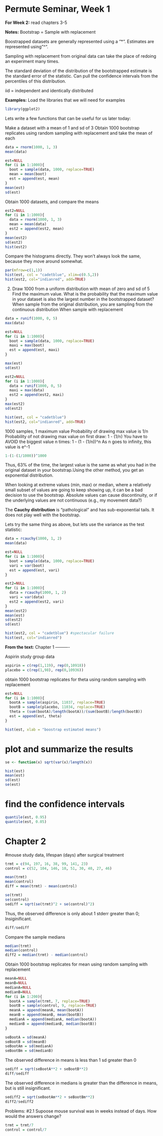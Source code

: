 Permute Seminar, Week 1
========================================================

**For Week 2:** read chapters 3-5

**Notes:**
Bootstrap = Sample with replacement

Boostrapped datasets are generally represented using a "*".
Estimates are represented using "^".

Sampling with replacement from original data can take the place of redoing an experiment many times.

The standard deviation of the distribution of the bootstrapped estimate is the standard error of the statistic.
Can pull the confidence intervals from the percentiles of this distribution.

iid = independent and identically distributed

**Examples:**
Load the libraries that we will need for examples
```r
library(ggplot2)
```

Lets write a few functions that can be useful for us later today:

Make a dataset with a mean of 1 and sd of 3
Obtain 1000 bootstrap replicates using random sampling with replacement and take the mean of each
```r
data = rnorm(1000, 1, 3)
mean(data)

est=NULL
for (i in 1:1000){
  boot = sample(data, 1000, replace=TRUE)
  mean = mean(boot)
  est = append(est, mean)
}
mean(est)
sd(est)
```

Obtain 1000 datasets, and compare the means
```r
est2=NULL
for (i in 1:1000){
  data = rnorm(1000, 1, 3)
  mean = mean(data)
  est2 = append(est2, mean)
}
mean(est2)
sd(est2)
hist(est2)
```

Compare the histograms directly. They won't always look the same, because they move around somewhat.
```r
par(mfrow=c(1,1))
hist(est, col = "cadetblue", xlim=c(0.5,2))
hist(est2, col="indianred", add=TRUE)
```

2. Draw 1000 from a uniform distribution with mean of zero and sd of 5
Find the maximum value. 
What is the probability that the maximum value in your dataset is also the largest number in the bootstrapped dataset?
When sample from the original distribution, you are sampling from the continuous distribution
When sample with replacement 
```r
data = runif(1000, 0, 5)
max(data)

est=NULL
for (i in 1:1000){
  boot = sample(data, 1000, replace=TRUE)
  maxi = max(boot)
  est = append(est, maxi)
}

max(est)
sd(est)

est2=NULL
for (i in 1:1000){
  data = runif(1000, 0, 5)
  maxi = max(data)
  est2 = append(est2, maxi)
}
max(est2)
sd(est2)

hist(est, col = "cadetblue")
hist(est2, col="indianred", add=TRUE)
```
1000 samples, 1 maximum value
Probability of drawing max value is 1/n
Probability of not drawing max value on first draw: 1 - (1/n)
You have to AVOID the biggest value n times: 1 - (1 - (1/n))^n
As n goes to infinity, this value is e^-1
```r
1-(1-(1/1000))^1000
```
Thus, 63% of the time, the largest value is the same as what you had in the original dataset in your bootstrap.Using the other method, you get an exponential distribution. 

When looking at extreme values (min, max) or median, where a relatively small subset of values are going to keep showing up, it can be a bad decision to use the bootstrap. Absolute values can cause discontinuity, or if the underlying values are not continuous (e.g., my movement data?)

The **Cauchy distribution** is "pathological" and has sub-exponential tails.
It does not play well with the bootstrap.

Lets try the same thing as above, but lets use the variance as the test statistic:
```r
data = rcauchy(1000, 1, 2)
mean(data)

est=NULL
for (i in 1:1000){
  boot = sample(data, 1000, replace=TRUE)
  vari = var(boot)
  est = append(est, vari)
}

est2=NULL
for (i in 1:1000){
  data = rcauchy(1000, 1, 2)
  vari = var(data)
  est2 = append(est2, vari)
}
mean(est2)
mean(est)
sd(est2)
sd(est)

hist(est2, col = "cadetblue") #spectacular failure
hist(est, col="indianred")

```


**From the text:**
Chapter 1
----------

Aspirin study group data
```r
aspirin = c(rep(1,119), rep(0,10918))
placebo = c(rep(1,98), rep(0,10936))
```

obtain 1000 bootstrap replicates for theta using random sampling with replacement
```r
est=NULL
for (i in 1:1000){
  bootA = sample(aspirin, 11037, replace=TRUE)
  bootB = sample(placebo, 11034, replace=TRUE)
  theta = (sum(bootA)/length(bootA))/(sum(bootB)/length(bootB))
  est = append(est, theta)
}

hist(est, xlab = "boostrap estimated means")
```

# plot and summarize the results
```r
se <- function(x) sqrt(var(x)/length(x))

hist(est)
mean(est)
sd(est)
se(est)
```

# find the confidence intervals
```r
quantile(est, 0.95)
quantile(est, 0.05)
```

# Chapter 2

#mouse study data, lifespan (days) after surgical treatment
```r
trmt = c(94, 197, 16, 38, 99, 141, 23)
control = c(52, 104, 146, 10, 51, 30, 40, 27, 46)

mean(trmt)
mean(control)
diff = mean(trmt) - mean(control)

se(trmt)
se(control)
sediff = sqrt(se(trmt)^2 + se(control)^2)
```

Thus, the observed difference is only about 1 stderr greater than 0; Insiginificant.
```r
diff/sediff
```

Compare the sample medians
```r
median(trmt)
median(control)
diff2 = median(trmt) - median(control)
```

Obtain 1000 bootstrap replicates for mean using random sampling with replacement
```r
meanA=NULL
meanB=NULL
medianA=NULL
medianB=NULL
for (i in 1:200){
  bootA = sample(trmt, 7, replace=TRUE)
  bootB = sample(control, 9, replace=TRUE)
  meanA = append(meanA, mean(bootA))
  meanB = append(meanB, mean(bootB))
  medianA = append(medianA, median(bootA))
  medianB = append(medianB, median(bootB))
}

seBootA = sd(meanA)
seBootB = sd(meanB)
seBootAm = sd(medianA)
seBootBm = sd(medianB)
```

The observed difference in means is less than 1 sd greater than 0
```r
sediff = sqrt(seBootA**2 + seBootB**2)
diff/sediff
```

The observed difference in medians is greater than the difference in means, but is still insignificant.
```r
sediff2 = sqrt(seBootAm**2 + seBootBm**2)
diff2/sediff2
```

Problems:
#2.1 Supoose mouse survival was in weeks instead of days. How would the answers change?
```r
trmt = trmt/7
control = control/7
```


